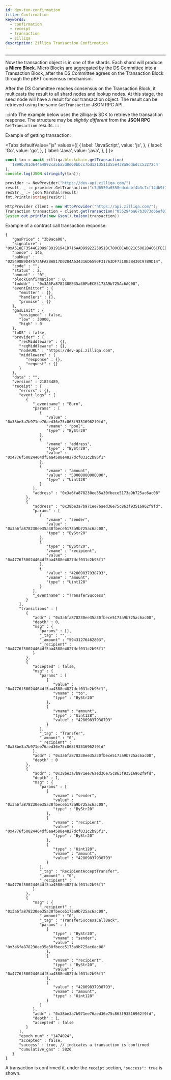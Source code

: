 ```yaml
---
id: dev-txn-confirmation
title: Confirmation
keywords:
  - confirmation
  - receipt
  - transaction
  - zilliqa
description: Zilliqa Transaction Confirmation
---
```


---

Now the transaction object is in one of the shards. Each shard will produce a **Micro Block**. Micro Blocks are aggregated by the DS Committee into a Transaction Block, after the DS Committee agrees on the Transaction Block through the pBFT consensus mechanism.

After the DS Committee reaches consensus on the Transaction Block, it multicasts the result to all shard nodes and lookup nodes. At this stage, the seed node will have a result for our transaction object. The result can be retrieved using the same `GetTransaction` JSON RPC API.

:::info
The example below uses the zilliqa-js SDK to retrieve the transaction response. The structure may be _slightly different_ from the **JSON RPC** `GetTransaction` results.
:::

Example of getting transaction:


<Tabs
  defaultValue="js"
  values={[
    { label: 'JavaScript', value: 'js', },
    { label: 'Go', value: 'go', },
    { label: 'Java', value: 'java', },
  ]
}>
<TabItem value="js">

```js
const txn = await zilliqa.blockchain.getTransaction(
  '1899b381d644a4892ca5ba5d8d60bbcc7bd121d511d55e438a8ddbdcc53272c4'
);
console.log(JSON.stringify(txn));
```

</TabItem>
<TabItem value="go">

```go
provider := NewProvider("https://dev-api.zilliqa.com/")
result, _ := provider.GetTransaction("c7d6550a6558edcddbf4b3c7cf14db9f1025200b89bcbcd6a570c84db58d554f")
resStr,_ := json.Marshal(result)
fmt.Println(string(resStr))
```

</TabItem>
<TabItem value="java">

```java
HttpProvider client = new HttpProvider("https://api.zilliqa.com/");
Transaction transaction = client.getTransaction("055294ba67b3073d66ef078fb149dfb0490b2d46156479a9f2c9327fb762f4e9").getResult();
System.out.println(new Gson().toJson(transaction))
```

</TabItem>
</Tabs>

Example of a contract call transaction response:

```
{
   "gasPrice" : "3b9aca00",
   "signature" : "0xA518EF3544C2089FB9191941D716AAD9992225851BC780CDCAD821C508284C6CFEEB9E57666B3527923910BC9C20D0192A748FDAFC4037085AF4FF9F378FAF11",
   "nonce" : 145,
   "pubKey" : "025498B9D4F573AFA2BA817D0284A634316D6590F31763DF7310E3B430C97B9D14",
   "code" : "",
   "status" : 2,
   "amount" : "0",
   "blockConfirmation" : 0,
   "toAddr" : "0x3A6Fa878230EE35a30FbECE5173A9b725Ac6AC08",
   "eventEmitter" : {
      "emitter" : {},
      "handlers" : {},
      "promise" : {}
   },
   "gasLimit" : {
      "unsigned" : false,
      "low" : 30000,
      "high" : 0
   },
   "toDS" : false,
   "provider" : {
      "resMiddleware" : {},
      "reqMiddleware" : {},
      "nodeURL" : "https://dev-api.zilliqa.com",
      "middleware" : {
         "response" : {},
         "request" : {}
      }
   },
   "data" : "",
   "version" : 21823489,
   "receipt" : {
      "errors" : {},
      "event_logs" : [
         {
            "_eventname" : "Burn",
            "params" : [
               {
                  "value" : "0x38be3a7b971ee76aed36e75c863f93516962f9fd",
                  "vname" : "pool",
                  "type" : "ByStr20"
               },
               {
                  "vname" : "address",
                  "type" : "ByStr20",
                  "value" : "0x4776f50024464df5aa4588e4827dcf031c2b95f1"
               },
               {
                  "vname" : "amount",
                  "value" : "50000000000000",
                  "type" : "Uint128"
               }
            ],
            "address" : "0x3a6fa878230ee35a30fbece5173a9b725ac6ac08"
         },
         {
            "address" : "0x38be3a7b971ee76aed36e75c863f93516962f9fd",
            "params" : [
               {
                  "vname" : "sender",
                  "value" : "0x3a6fa878230ee35a30fbece5173a9b725ac6ac08",
                  "type" : "ByStr20"
               },
               {
                  "type" : "ByStr20",
                  "vname" : "recipient",
                  "value" : "0x4776f50024464df5aa4588e4827dcf031c2b95f1"
               },
               {
                  "value" : "42809837938793",
                  "vname" : "amount",
                  "type" : "Uint128"
               }
            ],
            "_eventname" : "TransferSuccess"
         }
      ],
      "transitions" : [
         {
            "addr" : "0x3a6fa878230ee35a30fbece5173a9b725ac6ac08",
            "depth" : 0,
            "msg" : {
               "params" : [],
               "_tag" : "",
               "_amount" : "59431276462803",
               "_recipient" : "0x4776f50024464df5aa4588e4827dcf031c2b95f1"
            }
         },
         {
            "accepted" : false,
            "msg" : {
               "params" : [
                  {
                     "value" : "0x4776f50024464df5aa4588e4827dcf031c2b95f1",
                     "vname" : "to",
                     "type" : "ByStr20"
                  },
                  {
                     "vname" : "amount",
                     "type" : "Uint128",
                     "value" : "42809837938793"
                  }
               ],
               "_tag" : "Transfer",
               "_amount" : "0",
               "_recipient" : "0x38be3a7b971ee76aed36e75c863f93516962f9fd"
            },
            "addr" : "0x3a6fa878230ee35a30fbece5173a9b725ac6ac08",
            "depth" : 0
         },
         {
            "addr" : "0x38be3a7b971ee76aed36e75c863f93516962f9fd",
            "depth" : 1,
            "msg" : {
               "params" : [
                  {
                     "vname" : "sender",
                     "value" : "0x3a6fa878230ee35a30fbece5173a9b725ac6ac08",
                     "type" : "ByStr20"
                  },
                  {
                     "vname" : "recipient",
                     "value" : "0x4776f50024464df5aa4588e4827dcf031c2b95f1",
                     "type" : "ByStr20"
                  },
                  {
                     "type" : "Uint128",
                     "vname" : "amount",
                     "value" : "42809837938793"
                  }
               ],
               "_tag" : "RecipientAcceptTransfer",
               "_amount" : "0",
               "_recipient" : "0x4776f50024464df5aa4588e4827dcf031c2b95f1"
            }
         },
         {
            "msg" : {
               "_recipient" : "0x3a6fa878230ee35a30fbece5173a9b725ac6ac08",
               "_amount" : "0",
               "_tag" : "TransferSuccessCallBack",
               "params" : [
                  {
                     "type" : "ByStr20",
                     "vname" : "sender",
                     "value" : "0x3a6fa878230ee35a30fbece5173a9b725ac6ac08"
                  },
                  {
                     "vname" : "recipient",
                     "type" : "ByStr20",
                     "value" : "0x4776f50024464df5aa4588e4827dcf031c2b95f1"
                  },
                  {
                     "value" : "42809837938793",
                     "vname" : "amount",
                     "type" : "Uint128"
                  }
               ]
            },
            "addr" : "0x38be3a7b971ee76aed36e75c863f93516962f9fd",
            "depth" : 1,
            "accepted" : false
         }
      ],
      "epoch_num" : "1474024",
      "accepted" : false,
      "success" : true, // indicates a transaction is confirmed
      "cumulative_gas" : 5826
   }
}
```

A transaction is confirmed if, under the `receipt` section, `"success": true` is shown.
